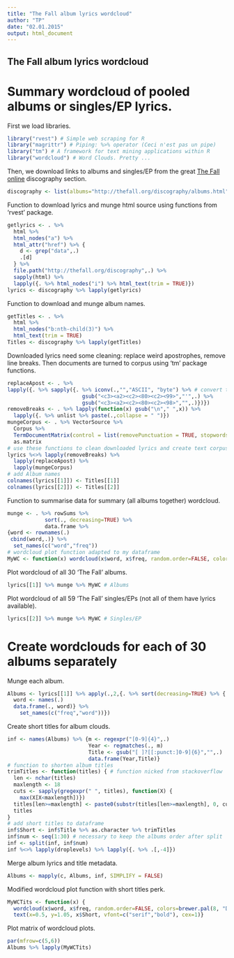 ```yaml
---
title: "The Fall album lyrics wordcloud"
author: "TP"
date: "02.01.2015"
output: html_document
---
```


## The Fall album lyrics wordcloud

# Summary wordcloud of pooled albums or singles/EP lyrics.

First we load libraries.
```r
library("rvest") # Simple web scraping for R
library("magrittr") # Piping: %>% operator (Ceci n'est pas un pipe)
library("tm") # A framework for text mining applications within R
library("wordcloud") # Word Clouds. Pretty ...
```

Then, we download links to albums and singles/EP from the great [The Fall online](http://thefall.org/discography/albums.html) discography section.

```r
discography <- list(albums="http://thefall.org/discography/albums.html",singles="http://thefall.org/discography/singles.html")
```

Function to download lyrics and munge html source using functions from 'rvest' package.

```r
getlyrics <- . %>%
  html %>%
  html_nodes("a") %>% 
  html_attr("href") %>% {
    d <- grep("data",.)
    .[d]
  } %>% 
  file.path("http://thefall.org/discography",.) %>%
  sapply(html) %>% 
  lapply({. %>% html_nodes("i") %>% html_text(trim = TRUE)}) 
lyrics <- discography %>% lapply(getlyrics)
```

Function to download and munge album names.

```r
getTitles <- . %>%
  html %>%
  html_nodes("b:nth-child(3)") %>% 
  html_text(trim = TRUE)
Titles <- discography %>% lapply(getTitles)
```

Downloaded lyrics need some cleaning: replace weird apostrophes, remove line breaks. Then documents are turned to corpus using 'tm' package functions. 

```r
replaceApost <- . %>% 
lapply({. %>% sapply({. %>% iconv(.,"","ASCII", "byte") %>% # convert to ascii to make apostrophes accessible via regex
                        gsub("<c3><a2><c2><80><c2><99>","'",.) %>% 
                        gsub("<c3><a2><c2><80><c2><98>","",.)})})
removeBreaks <- . %>% lapply(function(x) gsub("\n"," ",x)) %>% 
  lapply({. %>% unlist %>% paste(.,collapse = " ")})
mungeCorpus <- . %>% VectorSource %>% 
  Corpus %>% 
  TermDocumentMatrix(control = list(removePunctuation = TRUE, stopwords = TRUE, removeNumbers = TRUE)) %>% 
  as.matrix
# use these functions to clean downloaded lyrics and create text corpus
lyrics %<>% lapply(removeBreaks) %>% 
  lapply(replaceApost) %>% 
  lapply(mungeCorpus)
# add Album names
colnames(lyrics[[1]]) <- Titles[[1]]
colnames(lyrics[[2]]) <- Titles[[2]]
```

Function to summarise data for summary (all albums together) wordcloud.

```r
munge <- . %>% rowSums %>%
            sort(., decreasing=TRUE) %>% 
            data.frame %>%
{word <- rownames(.)
 cbind(word,.)} %>%
  set_names(c("word","freq"))
# wordcloud plot function adapted to my dataframe
MyWC <- function(x) wordcloud(x$word, x$freq, random.order=FALSE, colors=brewer.pal(8, "Dark2"))
```

Plot wordcloud of all 30 'The Fall' albums.
```r
lyrics[[1]] %>% munge %>% MyWC # Albums
```

Plot wordcloud of all 59 'The Fall' singles/EPs (not all of them have lyrics available).
```r
lyrics[[2]] %>% munge %>% MyWC # Singles/EP
```

# Create wordclouds for each of 30 albums separately

Munge each album.

```r
Albums <- lyrics[[1]] %>% apply(.,2,{. %>% sort(decreasing=TRUE) %>% {
  word <- names(.)
  data.frame(., word)} %>% 
    set_names(c("freq","word"))})

```

Create short titles for album clouds. 

```r
inf <- names(Albums) %>% {m <- regexpr("[0-9]{4}",.)
                          Year <- regmatches(., m)
                          Title <- gsub("[ ]?[[:punct:]0-9]{6}","",.)
                          data.frame(Year,Title)}
# function to shorten album titles
trimTitles <- function(titles) { # function nicked from stackoverflow
  len <- nchar(titles)
  maxlength <- 18
  cuts <- sapply(gregexpr(" ", titles), function(X) {
    max(X[X<maxlength])})
  titles[len>=maxlength] <- paste0(substr(titles[len>=maxlength], 0, cuts[len>=maxlength]), "..")
  titles
}
# add short titles to dataframe
inf$Short <- inf$Title %>% as.character %>% trimTitles
inf$num <- seq(1:30) # necessary to keep the albums order after split
inf <- split(inf, inf$num)
inf %<>% lapply(droplevels) %>% lapply({. %>% .[,-4]})
```

Merge album lyrics and title metadata.

```r
Albums <- mapply(c, Albums, inf, SIMPLIFY = FALSE)
```


Modified wordcloud plot function with short titles perk.

```r
MyWCTits <- function(x) {
  wordcloud(x$word, x$freq, random.order=FALSE, colors=brewer.pal(8, "Dark2"))
  text(x=0.5, y=1.05, x$Short, vfont=c("serif","bold"), cex=1)}
```

Plot matrix of wordcloud plots.

```r
par(mfrow=c(5,6))
Albums %>% lapply(MyWCTits)
```
